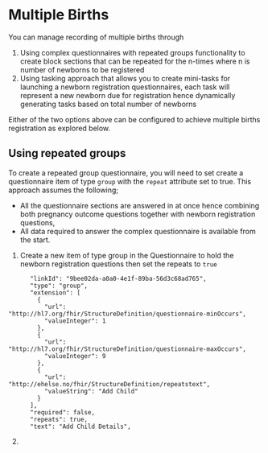 # Multiple Births

You can manage recording of multiple births through

1. Using complex questionnaires with repeated groups functionality to create block sections that can be repeated for the n-times where n is number of newborns to be registered
2. Using tasking approach that allows you to create mini-tasks for launching a newborn registration questionnaires, each task will represent a new newborn due for registration hence dynamically generating tasks based on total number of newborns

Either of the two options above can be configured to achieve multiple births registration as explored below.

## Using repeated groups

To create  a repeated group questionnaire, you will need to set create a questionnaire item of type `group` with the `repeat` attribute set to true. This approach assumes the following;

- All the questionnaire sections are answered in at once hence combining both pregnancy outcome questions together with newborn registration questions,
- All data required to answer the complex questionnaire is available from the start.

1.  Create a new item of type group in the Questionnaire to hold the newborn registration questions then set the repeats to `true`

```
      "linkId": "9bee02da-a0a0-4e1f-89ba-56d3c68ad765",
      "type": "group",
      "extension": [
        {
          "url": "http://hl7.org/fhir/StructureDefinition/questionnaire-minOccurs",
          "valueInteger": 1
        },
        {
          "url": "http://hl7.org/fhir/StructureDefinition/questionnaire-maxOccurs",
          "valueInteger": 9
        },
        {
          "url": "http://ehelse.no/fhir/StructureDefinition/repeatstext",
          "valueString": "Add Child"
        }
      ],
      "required": false,
      "repeats": true,
      "text": "Add Child Details",
```

2.